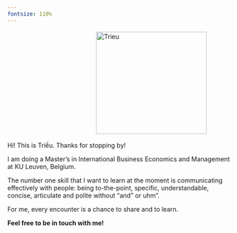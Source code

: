 ```yaml
---
fontsize: 110%
---
```


<img src="images/profile-photo.png" alt="Trieu" width="249" height="230" style="float:middle;margin:3px 200px"/>

Hi! This is Triều. Thanks for stopping by!

I am doing a Master's in International Business Economics and Management at KU Leuven, Belgium.

The number one skill that I want to learn at the moment is communicating effectively with people: being to-the-point, specific, understandable, concise, articulate and polite without "and" or uhm".

For me, every encounter is a chance to share and to learn.

**Feel free to be in touch with me!**
